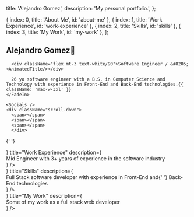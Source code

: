 
  title: 'Alejandro Gomez',
  description: 'My personal portfolio.',
};

  { index: 0, title: 'About Me', id: 'about-me' },
  { index: 1, title: 'Work Experience', id: 'work-experience' },
  { index: 2, title: 'Skills', id: 'skills' },
  { index: 3, title: 'My Work', id: 'my-work' },
];

<GridPattern />
<Section id={sections[0].id}>
  <div className="min-h-screen relative">
    <FadeIn className="max-w-5xl pt-40 md:pt-60">
      <h1 className="font-display text-5xl font-medium tracking-tight text-white/90 [text-wrap:balance] sm:text-6xl">Alejandro Gomez<span className="wave">👋</span></h1>
      
      <div className="flex mt-3 text-white/90">Software Engineer / &#8205; <AnimatedTitle/></div>
      
      26 yo software engineer with a B.S. in Computer Science and Technology with experience in Front-End and Back-End technologies.{{ className: 'max-w-3xl' }}
    </FadeIn>

    <Socials />
    <div className="scroll-down">
      <span></span>
      <span></span>
      <span></span>
      </div>

  </div>

{' '}

<Border />
<AboutMe />

</Section>

<Section id={sections[1].id} className="pt-24 mt-28">
  <Border />
  <Stars id="work-experience" />
  <SectionHeader
    icon={
      <>
        <BriefCase height="28" width="28" />
        <span className="bg-work_experience_orange icon-blur absolute inset-0 -z-10"></span>
      </>
    }
    title="Work Experience"
    description={
      <div>
        <span className="text-work_experience_orange">Mid Engineer</span> with <span className="text-work_experience_orange">3+ years</span> of experience in the software industry
      </div>
    }
  />
  <WorkExperience />
</Section>

<Section id={sections[2].id} className="pt-24 mt-28">
  <Border />
  <Stars id="skills" />
  <SectionHeader
    icon={
      <>
        <BookOpen height="28" width="28" />
        <span className="bg-skills_purple icon-blur absolute inset-0 -z-10"></span>
      </>
    }
    title="Skills"
    description={
      <div>
        <span className="text-skills_purple">Full Stack</span> software developer with experience in <span className="text-skills_purple">Front-End</span> and{' '}
        <span className="text-skills_purple">Back-End</span> technologies
      </div>
    }
  />
  <Skills />
</Section>

<Section id={sections[3].id} className="pt-24 mt-28">
  <Border />
  <Stars id="my-work" />
  <SectionHeader
    icon={
      <>
        <Archive height="28" width="28" />
        <span className="bg-my_work_yellow icon-blur absolute inset-0 -z-10"></span>
      </>
    }
    title="My Work"
    description={
      <div>
        Some of <span className="text-my_work_yellow">my work</span> as a full stack <span className="text-my_work_yellow">web</span> developer
      </div>
    }
  />
  <MyWork />
</Section>
